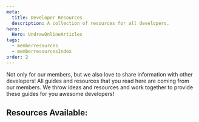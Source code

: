 ```yaml
---
meta:
  title: Developer Resources
  description: A collection of resources for all developers.
hero:
  Hero: UndrawOnlineArticles
tags:
  - memberresources
  - memberresourcesIndex
order: 2
---
```



<TextContainer background="light" showBackToTopLink={false}>

<LeadText>

Not only for our members, but we also love to share information with other developers! All guides and resources that you read here are coming from our members. We throw ideas and resources and work together to provide these guides for you awesome developers!

</LeadText>

</TextContainer>

<TextContainer showBackToTopLink={false}>

## Resources Available:

<FileIndex subDirectory="resources/developer-resources" />

</TextContainer>
